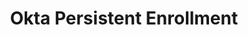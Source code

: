 ---
title: Okta Persistent Enrollment
id: okta-persistant-enrollment
description: ''
slug: /okta-persistent-enrollment 
keywords: 
 - faq
 - help
pagination_next: null
pagination_prev: null
last_update: 
   date: 03/29/2023
   author: Patricia McPhee
draft: true
doc_type: how-to
displayed_sidebar: secureWorkforceSidebar
---